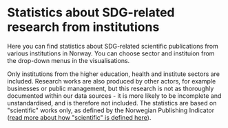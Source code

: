 
# Statistics about SDG-related research from institutions

Here you can find statistics about SDG-related scientific publications from various institutions in Norway. 
You can choose sector and instituion from the drop-down menus in the visualisations. 

Only institutions from the higher education, health and institute sectors are included. Research works are also produced by other actors, for example
businesses or public management, but this research is not as thoroughly documented within our data sources - it is more likely to be incomplete and unstandardised,
and is therefore not included. The statistics are based on "scientific" works only, as defined by the Norwegian Publishing Indicator 
([read more about how "scientific" is defined here](/en/hjelp/sokehjelp#scientific-nvi)).

<Tableau 
  hostUrl='https://rapport-dv.uhad.no/t/DUCT/views/SDG_statistics_2023-06/DBantallinstNO' 
  height='680'
  toolbar='bottom'
/>